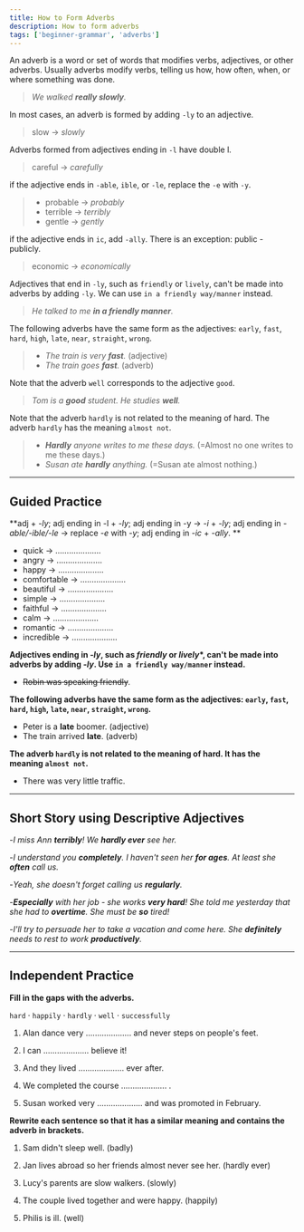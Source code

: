 ```yaml
---
title: How to Form Adverbs
description: How to form adverbs
tags: ['beginner-grammar', 'adverbs']
---
```



An adverb is a word or set of words that modifies verbs, adjectives, or other adverbs. Usually adverbs modify verbs, telling us how, how often, when, or where something was done.

> _We walked **really slowly**._

In most cases, an adverb is formed by adding `-ly` to an adjective.

> slow → _slowly_

Adverbs formed from adjectives ending in `-l` have double l.

> careful → _carefully_

if the adjective ends in `-able`, `ible`, or `-le`, replace the `-e` with `-y`.

> - probable → _probably_
> - terrible → _terribly_
> - gentle → _gently_

if the adjective ends in `ic`, add `-ally`. There is an exception: public - publicly.

> economic → _economically_

Adjectives that end in `-ly`, such as `friendly` or `lively`, can't be made into adverbs by adding `-ly`. We can use `in a friendly way/manner` instead.

> _He talked to me **in a friendly manner**._

The following adverbs have the same form as the adjectives: `early`, `fast`, `hard`, `high`, `late`, `near`, `straight`, `wrong`.

> - _The train is very **fast**._ (adjective)
> - _The train goes **fast**._ (adverb)

Note that the adverb `well` corresponds to the adjective `good`.

> _Tom is a **good** student. He studies **well**._

Note that the adverb `hardly` is not related to the meaning of hard. The adverb `hardly` has the meaning `almost not`.

> - _**Hardly** anyone writes to me these days._ (=Almost no one writes to me these days.)
> - _Susan ate **hardly** anything._ (=Susan ate almost nothing.)

---

## Guided Practice

**adj + _-ly_; adj ending in -l + _-ly_; adj ending in -y → _-i_ + _-ly_; adj ending in _-able/-ible/-le_ → replace _-e_ with _-y_; adj ending in _-ic_ + _-ally_. **

- quick → .................... <InfoTooltip label="quickly" />
- angry → .................... <InfoTooltip label="angrily" />
- happy → .................... <InfoTooltip label="happily" />
- comfortable → .................... <InfoTooltip label="comfortably" />
- beautiful → .................... <InfoTooltip label="beautifully" />
- simple → .................... <InfoTooltip label="simply" />
- faithful → .................... <InfoTooltip label="faithfully" />
- calm → .................... <InfoTooltip label="calmly" />
- romantic → .................... <InfoTooltip label="romantically" />
- incredible → .................... <InfoTooltip label="incredibly" />

**Adjectives ending in _-ly_, such as _friendly_ or _lively_\*, can't be made into adverbs by adding _-ly_. Use `in a friendly way/manner` instead.**

- ~~Robin was speaking friendly~~. <InfoTooltip label="Robin was speaking in friendly way/manner." />

**The following adverbs have the same form as the adjectives: `early`, `fast`, `hard`, `high`, `late`, `near`, `straight`, `wrong`.**

- Peter is a **late** boomer. (adjective)
- The train arrived **late**. (adverb)

**The adverb `hardly` is not related to the meaning of hard. It has the meaning `almost not`.**

- There was very little traffic. <InfoTooltip label="There was hardly any traffic" />

---

## Short Story using Descriptive Adjectives

-_I miss Ann **terribly**! We **hardly ever** see her._

-_I understand you **completely**. I haven't seen her **for ages**. At least she **often** call us._

-_Yeah, she doesn't forget calling us **regularly**._

-_**Especially** with her job - she works **very hard**! She told me yesterday that she had to **overtime**. She must be **so** tired!_

-_I'll try to persuade her to take a vacation and come here. She **definitely** needs to rest to work **productively**._

---

## Independent Practice

**Fill in the gaps with the adverbs.**

`hard` · `happily` · `hardly` · `well` · `successfully`

1. Alan dance very .................... and never steps on people's feet. <InfoTooltip label="well" />

2. I can .................... believe it! <InfoTooltip label="hardly" />

3. And they lived .................... ever after. <InfoTooltip label="happily" />

4. We completed the course .................... . <InfoTooltip label="successfully" />

5. Susan worked very .................... and was promoted in February. <InfoTooltip label="hard" />

**Rewrite each sentence so that it has a similar meaning and contains the adverb in brackets.**

1. Sam didn't sleep well. (badly) <InfoTooltip label="Sam slept badly." />

2. Jan lives abroad so her friends almost never see her. (hardly ever) <InfoTooltip label="Jane lives abroad so her friend hardly ever see her." />

3. Lucy's parents are slow walkers. (slowly) <InfoTooltip label="Lucy's parents walk slowly." />

4. The couple lived together and were happy. (happily) <InfoTooltip label="The couple lived happily together." />

5. Philis is ill. (well) <InfoTooltip label="Philip isn't feeling well." />
